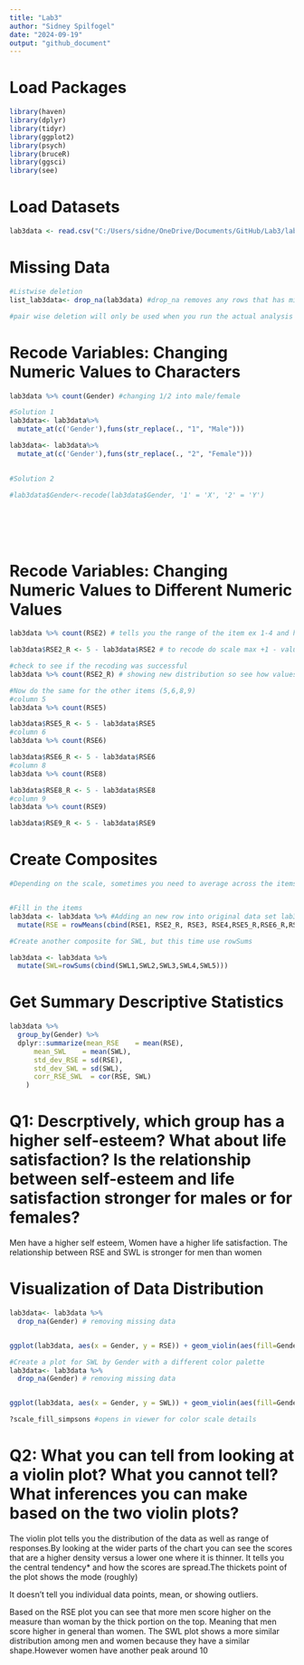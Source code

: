 ---
title: "Lab3"
author: "Sidney Spilfogel"
date: "2024-09-19"
output: "github_document"
---

# Load Packages
```{r}
library(haven)
library(dplyr)
library(tidyr)
library(ggplot2)
library(psych)
library(bruceR)
library(ggsci)
library(see)

```

# Load Datasets
```{r}

lab3data <- read.csv("C:/Users/sidne/OneDrive/Documents/GitHub/Lab3/lab3data.csv") #how to read csv file into R - go to file - properties - file location - paste into line of code with /file_name.csv make sure to use / not \

```


# Missing Data
```{r}

#Listwise deletion
list_lab3data<- drop_na(lab3data) #drop_na removes any rows that has missind data in any columns makes a new data set with missing data removed

#pair wise deletion will only be used when you run the actual analysis using "na.rm = TRUE"

```

# Recode Variables: Changing Numeric Values to Characters 
```{r}

lab3data %>% count(Gender) #changing 1/2 into male/female

#Solution 1
lab3data<- lab3data%>%
  mutate_at(c('Gender'),funs(str_replace(., "1", "Male")))

lab3data<- lab3data%>%
  mutate_at(c('Gender'),funs(str_replace(., "2", "Female")))
  

#Solution 2

#lab3data$Gender<-recode(lab3data$Gender, '1' = 'X', '2' = 'Y')







```

# Recode Variables: Changing Numeric Values to Different Numeric Values
```{r}

lab3data %>% count(RSE2) # tells you the range of the item ex 1-4 and how many ppl chose each value

lab3data$RSE2_R <- 5 - lab3data$RSE2 # to recode do scale max +1 - value to give reverse coded items

#check to see if the recoding was successful
lab3data %>% count(RSE2_R) # showing new distribution so see how values switched 

#Now do the same for the other items (5,6,8,9)
#column 5
lab3data %>% count(RSE5) 

lab3data$RSE5_R <- 5 - lab3data$RSE5
#column 6
lab3data %>% count(RSE6) 

lab3data$RSE6_R <- 5 - lab3data$RSE6
#column 8
lab3data %>% count(RSE8) 

lab3data$RSE8_R <- 5 - lab3data$RSE8
#column 9
lab3data %>% count(RSE9) 

lab3data$RSE9_R <- 5 - lab3data$RSE9
```


# Create Composites
```{r}

#Depending on the scale, sometimes you need to average across the items, other times you might need to sum 


#Fill in the items
lab3data <- lab3data %>% #Adding an new row into original data set lab3data, if want to write a new data set change the name
  mutate(RSE = rowMeans(cbind(RSE1, RSE2_R, RSE3, RSE4,RSE5_R,RSE6_R,RSE7,RSE8_R,RSE9_R, RSE10))) #get the sum score for each row make sure to put REVERSE CODED ITEMS 

#Create another composite for SWL, but this time use rowSums

lab3data <- lab3data %>%
  mutate(SWL=rowSums(cbind(SWL1,SWL2,SWL3,SWL4,SWL5)))

```


# Get Summary Descriptive Statistics
```{r}
lab3data %>% 
  group_by(Gender) %>%
  dplyr::summarize(mean_RSE    = mean(RSE), 
      mean_SWL    = mean(SWL),
      std_dev_RSE = sd(RSE), 
      std_dev_SWL = sd(SWL),
      corr_RSE_SWL  = cor(RSE, SWL)
    )


```

# Q1: Descrptively, which group has a higher self-esteem? What about life satisfaction? Is the relationship between self-esteem and life satisfaction stronger for males or for females? 

Men have a higher self esteem, Women have a higher life satisfaction. The relationship between RSE and SWL is stronger for men than women


# Visualization of Data Distribution
```{r}

lab3data<- lab3data %>%
  drop_na(Gender) # removing missing data 


ggplot(lab3data, aes(x = Gender, y = RSE)) + geom_violin(aes(fill=Gender)) + scale_fill_simpsons() + theme_modern()

#Create a plot for SWL by Gender with a different color palette
lab3data<- lab3data %>%
  drop_na(Gender) # removing missing data 


ggplot(lab3data, aes(x = Gender, y = SWL)) + geom_violin(aes(fill=Gender)) + scale_fill_pizza() + theme_modern()

?scale_fill_simpsons #opens in viewer for color scale details
```

# Q2: What you can tell from looking at a violin plot? What you cannot tell? What inferences you can make based on the two violin plots? 

The violin plot tells you the distribution of the data as well as range of responses.By looking at the wider parts of the chart you can see the scores that are a higher density versus a lower one where it is thinner. It tells you the central tendency* and how the scores are spread.The thickets point of the plot shows the mode (roughly)

It doesn't tell you individual data points, mean, or showing outliers. 

Based on the RSE plot you can see that more men score higher on the measure than woman by the thick portion on the top. Meaning that men score higher in general than women. The SWL plot shows a more similar distribution among men and women because they have a similar shape.However women have another peak around 10
